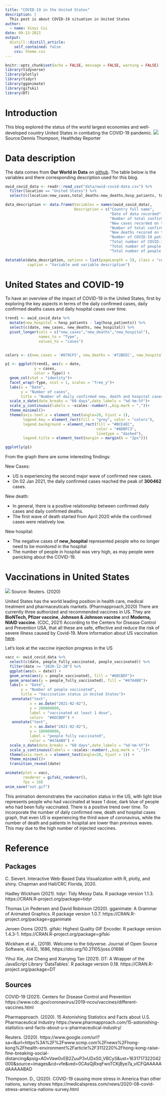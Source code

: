 ```yaml
---
title: "COVID-19 in the United States"
description: |
  This post is about COVID-19 situation in United States
author:
  - name: Xinyi Cui
date: 09-13-2021
output:
  distill::distill_article:
    self_contained: false
    css: theme.css
---
```



```r
knitr::opts_chunk$set(echo = FALSE, message = FALSE, warning = FALSE)
library(tidyverse)
library(plotly)
library(tidyr)
library(gganimate)
library(gifski)
library(DT)
```


# Introduction

This blog explored the status of the world largest economies and well-developed country United States in combating the COVID-19 pandemic. 
![](covid19usa.jpeg)
Source:Dennis Thompson, Healthday Reporter

# Data description

The data comes from **Our World in Data** on [github](https://github.com/owid/covid-19-data/tree/master/public/data/). The table below is the variables and there corresponding description used for this blog.

```r
owid_covid_data <- readr::read_csv("data/owid-covid-data.csv") %>% 
  filter(location == "United States") %>% 
  select(c(location:new_cases,total_deaths:new_deaths,hosp_patients, total_vaccinations:people_fully_vaccinated))
```

```r
data_description <- data.frame(Variables = names(owid_covid_data),
                               Description = c("Country full name",
                                               "Date of data recorded",
                                               "Number of total confirmed cases",
                                               "New cases recorded on the date",
                                               "Number of total confirmed death cases",
                                               "New deaths recored on the date",
                                               "Number of COVID-19 patients in hospital on a given day",
                                               "Total number of COVID-19 vaccination doses administered",
                                               "Total number of people who received at least one vaccine dose",
                                               "Total number of people who received all doses prescribed by the vaccination protocol"))

datatable(data_description, options = list(pageLength = 5), class = "cell-border stripe",
          caption = "Variable and variable description")
```
# United States and COVID-19

To have an overview of the impact of COVID-19 in the United States, first by exploring the key aspects in terms of the daily confirmed cases, daily confirmed deaths cases and daily hospital cases over time.

```r
trend1 <- owid_covid_data %>%
  mutate(new_hospital = hosp_patients - lag(hosp_patients)) %>% 
  select(c(date, new_cases, new_deaths, new_hospital)) %>% 
  pivot_longer(cols = c("new_cases","new_deaths","new_hospital"),
               names_to = "Type",
               values_to = "cases")
 

colors <- c(new_cases = '#079CF5', new_deaths = '#72BEEC', new_hospital='#C5E5F8')
```

```r
p1 <- ggplot(trend1, aes(x = date,
             y = cases,
             color = Type)) +
  geom_col(stat = "identity")+
  facet_wrap(~Type, ncol = 1, scales = "free_y")+
  labs(x = "Date",
       y = "Number of cases",
       title = "Number of daily confirmed new, death and hospital cases")+
  scale_x_date(date_breaks = "60 days",date_labels = "%d-%m-%Y")+
  scale_y_continuous(labels = ~scales::number(.,big.mark = ","))+
  theme_minimal()+
  theme(axis.text.x = element_text(angle=20, hjust = 1),
        legend.key = element_rect(fill = "grey", color = "colors"),
        legend.background = element_rect(fill = "#BCE4EC",
                                         color = "#ADBFC3",
                                         linetype = "dashed"),
        legend.title = element_text(margin = margin(b = "2px")))

ggplotly(p1)
```

From the graph there are some interesting findings:

New Cases:

- US is experiencing the second major wave of confirmed new cases.
- On 02 Jan 2021, the daily confirmed cases reached the peak of **300462** cases.

New death:

- In general, there is a positive relationship between confirmed daily cases and daily confirmed deaths.
- The first wave of death started from April 2020 while the confirmed cases were relatively low.

New hospital:

- The negative cases of **new_hospital** represented people who no longer need to be monitored in the hospital
- The number of people in hospital was very high, as may people were panicking about the COVID-19.


# Vaccinations in United States
![](vaccine.jpeg)
Source: Reuters. (2020)

United States has the world leading position in health care, medical treatment and pharmaceuticals markets. (Pharmapproach,2020) There are currently three authorized and recommended vaccines in US. They are **BioNTech, Pfizer vaccine**, **Johnson & Johnson vaccine** and **Moderna, NIAID vaccine**. (CDC, 2021) According to the Centers for Disease Control and Prevention USA, that all these are safe, effective and reduce the risk of severe illness caused by Covid-19. More information about US vaccination [here](https://www.cdc.gov/coronavirus/2019-ncov/vaccines/index.html).

Let's look at the vaccine injection progress in the US

```r
vacc <- owid_covid_data %>% 
  select(c(date, people_fully_vaccinated, people_vaccinated)) %>% 
  filter(date >= "2020-12-20") %>% 
  ggplot(aes(x = date)) +
  geom_area(aes(y = people_vaccinated), fill = "#6DCBDF")+
  geom_area(aes(y = people_fully_vaccinated), fill = "#47A4B8")+
  labs(x = "Date",
       y = "Number of people vaccinated",
       title = "Vaccination status in United States")+
   annotate("text",
           x = as.Date("2021-02-02"),
           y = 200000000,
           label = "vaccinated at least 1 dose",
           color=  "#6DCBDF") +
   annotate("text",
           x = as.Date("2021-02-02"),
           y = 180000000,
           label = "people fully vaccinated",
           color = "#47A4B8") +
  scale_x_date(date_breaks = "60 days",date_labels = "%d-%m-%Y")+
  scale_y_continuous(labels = ~scales::number(.,big.mark = ","))+
  theme(axis.text.x = element_text(angle=20, hjust = 1)) +
  theme_minimal()+
  transition_reveal(date)

animate(plot = vacc, 
        renderer = gifski_renderer(),
        fps = 10)
anim_save("out.gif")
```

This animation demonstrates the vaccination status in the US, with light blue represents people who had vaccinated at lease 1 dose, dark blue of people who had been fully vaccinated. There is a positive trend over time. To incorporate the number of daily confirmed new, death and hospital cases graph, that even US is experiencing the third wave of coronavirus, while the number of death and patients in hospital are lower than previous waves. This may due to the high number of injected vaccines.


# Reference

## Packages

C. Sievert. Interactive Web-Based Data Visualization with R, plotly, and shiny. Chapman and Hall/CRC
  Florida, 2020.
  
Hadley Wickham (2021). tidyr: Tidy Messy Data. R package version 1.1.3.
  https://CRAN.R-project.org/package=tidyr
  
Thomas Lin Pedersen and David Robinson (2020). gganimate: A Grammar of Animated Graphics. R package
  version 1.0.7. https://CRAN.R-project.org/package=gganimate
  
Jeroen Ooms (2021). gifski: Highest Quality GIF Encoder. R package version 1.4.3-1.
  https://CRAN.R-project.org/package=gifski
  
Wickham et al., (2019). Welcome to the tidyverse. Journal of Open Source Software, 4(43), 1686,
  https://doi.org/10.21105/joss.01686
  
Yihui Xie, Joe Cheng and Xianying Tan (2021). DT: A Wrapper of the JavaScript Library 'DataTables'. R
  package version 0.18. https://CRAN.R-project.org/package=DT


## Sources

COVID-19 (2021). Centers for Disease Control and Prevention https://www.cdc.gov/coronavirus/2019-ncov/vaccines/different-vaccines.html

Pharmapproach. (2020). 15 Astonishing Statistics and Facts about U.S. Pharmaceutical Industry
https://www.pharmapproach.com/15-astonishing-statistics-and-facts-about-u-s-pharmaceutical-industry/

Reuters. (2020).
https://www.google.com/url?sa=i&url=https%3A%2F%2Fwww.scmp.com%2Fnews%2Fhong-kong%2Fhealth-environment%2Farticle%2F3112220%2Fhong-kong-raise-fine-breaking-social-distancing&psig=AOvVaw0vEB2ZuuP3vUDxS0_VBCyS&ust=1631717322042000&source=images&cd=vfe&ved=0CAsQjRxqFwoTCKjBye7a_vICFQAAAAAdAAAAABAD

Thompson. D., (2020). COVID-19 causing more stress in America than other nations, survey shows
https://medicalxpress.com/news/2020-08-covid-stress-america-nations-survey.html
